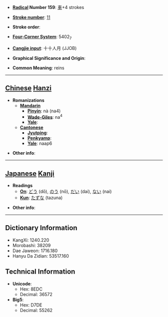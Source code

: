 * '''[[Wiktionary:Chinese radical index| Radical]] Number 159''': [[Wiktionary:Chinese radical index 車|車]]+4 strokes

* '''[[Wiktionary:Chinese total strokes index|Stroke number]]''': [[Wiktionary:Chinese total strokes index 11|11]]

* '''Stroke order''': 

* '''[[Wiktionary:Chinese four corner index|Four-Corner System]]''': 5402<sub>7</sub>

* '''[[Wiktionary:Chinese Cangjie index|Cangjie input]]''': 十十人月 (JJOB)

* '''Graphical Significance and Origin''': 

* '''Common Meaning''': reins

----

== [[Chinese]] [[Hanzi]] ==

* '''Romanizations'''
** '''[[Mandarin]]'''
*** '''[[Pinyin]]''': nà (na4)
*** '''[[Wade-Giles]]''': na<sup>4</sup>
*** '''[[Yale]]''': 
** '''[[Cantonese]]'''
*** '''[[Jyutping]]''':
*** '''[[Penkyamp]]''': 
*** '''[[Yale]]''': naap6

* '''Other info''': 

----

== [[Japanese]] [[Kanji]] ==

* '''Readings'''
** '''[[On]]''': [[どう]] (dō), [[のう]] (nō), [[だい]] (dai), [[ない]] (nai)
** '''[[Kun]]''': [[たずな]] (tazuna)

* '''Other info''':  

----

== Dictionary Information ==

* KangXi: 1240.220
* Morobashi: 38209
* Dae Jaweon: 1716.180
* Hanyu Da Zidian: 53517.160

== Technical Information ==

* '''Unicode''':
** Hex: 8EDC
** Decimal: 36572
* '''Big5''':
** Hex: D7DE
** Decimal: 55262